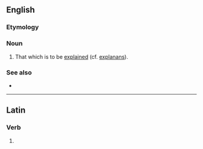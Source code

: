 ==English==

===Etymology===
{{bor|en|la|explanandum}}

===Noun===
{{wikipedia}}
{{en-noun|explananda}}

# That which is to be [[explained]] (cf. [[explanans]]).

===See also===
* {{l|en|explicandum}}

----

==Latin==

===Verb===
{{la-verb-form|explānandum}}

# {{inflection of|la|explānō||acc|gerund}}